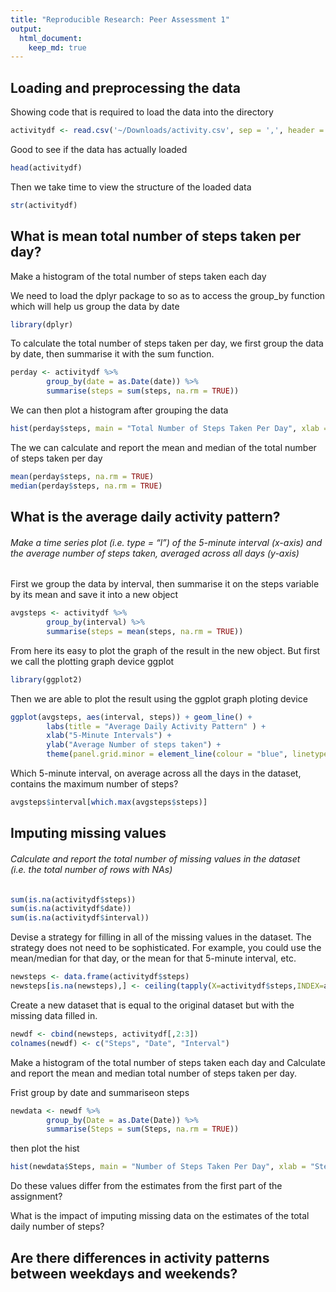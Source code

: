 ```yaml
---
title: "Reproducible Research: Peer Assessment 1"
output: 
  html_document:
    keep_md: true
---
```



## Loading and preprocessing the data

Showing code that is required to load the data into the directory
```r
activitydf <- read.csv('~/Downloads/activity.csv', sep = ',', header = TRUE)
```
Good to see if the data has actually loaded
```r
head(activitydf)
```

Then we take time to view the structure of the loaded data
```r
str(activitydf)
```
## What is mean total number of steps taken per day?

Make a histogram of the total number of steps taken each day

We need to load the dplyr package to so as to access the group_by function which will help us group the data by date
```r
library(dplyr)
```

To calculate the total number of steps taken per day, we first group the data by date, then summarise it with the sum function.
```r
perday <- activitydf %>%
        group_by(date = as.Date(date)) %>%
        summarise(steps = sum(steps, na.rm = TRUE))
```
We can then plot a histogram after grouping the data
```r
hist(perday$steps, main = "Total Number of Steps Taken Per Day", xlab = "Steps")     
```

The we can calculate and report the mean and median of the total number of steps taken per day

```r
mean(perday$steps, na.rm = TRUE)
median(perday$steps, na.rm = TRUE)
```


## What is the average daily activity pattern?

###### Make a time series plot (i.e. type = "l") of the 5-minute interval (x-axis) and the average number of steps taken, averaged across all days (y-axis)

First we group the data by interval, then summarise it on the steps variable by its mean and save it into a new object
```r
avgsteps <- activitydf %>%
        group_by(interval) %>%
        summarise(steps = mean(steps, na.rm = TRUE))
```
From here its easy to plot the graph of the result in the new object.
But first we call the plotting graph device ggplot
```r
library(ggplot2)
```
Then we are able to plot the result using the ggplot graph ploting device
```r
ggplot(avgsteps, aes(interval, steps)) + geom_line() + 
        labs(title = "Average Daily Activity Pattern" ) +
        xlab("5-Minute Intervals") + 
        ylab("Average Number of steps taken") + 
        theme(panel.grid.minor = element_line(colour = "blue", linetype = "dotted"
```
Which 5-minute interval, on average across all the days in the dataset, contains the maximum number of steps?
```r
avgsteps$interval[which.max(avgsteps$steps)]
```

## Imputing missing values

###### Calculate and report the total number of missing values in the dataset (i.e. the total number of rows with NAs)
```r
sum(is.na(activitydf$steps))
sum(is.na(activitydf$date))
sum(is.na(activitydf$interval))
```
Devise a strategy for filling in all of the missing values in the dataset. The strategy does not need to be sophisticated. 
For example, you could use the mean/median for that day, or the mean for that 5-minute interval, etc.
```r
newsteps <- data.frame(activitydf$steps)
newsteps[is.na(newsteps),] <- ceiling(tapply(X=activitydf$steps,INDEX=activitydf$interval,FUN=mean,na.rm=TRUE))
```
Create a new dataset that is equal to the original dataset but with the missing data filled in.
```r
newdf <- cbind(newsteps, activitydf[,2:3])
colnames(newdf) <- c("Steps", "Date", "Interval")
```
Make a histogram of the total number of steps taken each day and Calculate and report the mean and median total number 
of steps taken per day.

Frist group by date and summariseon steps
```r
newdata <- newdf %>%
        group_by(Date = as.Date(Date)) %>%
        summarise(Steps = sum(Steps, na.rm = TRUE))
```

then plot the hist
```r
hist(newdata$Steps, main = "Number of Steps Taken Per Day", xlab = "Steps")     
```

Do these values  differ from the estimates from the first part of the assignment? 


What is the impact of imputing missing data on the estimates of the total daily number of steps?



## Are there differences in activity patterns between weekdays and weekends?
